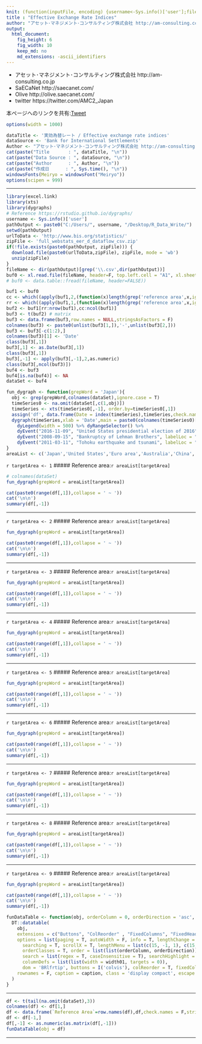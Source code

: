 ```yaml
---
knit: (function(inputFile, encoding) {username<-Sys.info()['user'];fileName<-'defaultPath.csv';pathToFile <-paste0('C:/Users/', username,'/Desktop/pathToCSV/');setwd(pathToFile);buf0<-read.csv(fileName,header = F,skip = 0,stringsAsFactor = F,check.names = F,fileEncoding = 'utf-8');timeStamp<-format(Sys.time(),'%Y%m%d%H%M%S');rmarkdown::render(inputFile, encoding = encoding, output_file = paste0('C:/Users/',username,buf0[2,1],'charts/','am-consulting.co.jp-EffectiveExchangeRateIndices.html')) })
title : "Effective Exchange Rate Indices"
author: "アセット･マネジメント･コンサルティング株式会社 http://am-consulting.co.jp"
output: 
  html_document:
    fig_height: 6
    fig_width: 10
    keep_md: no
    md_extensions: -ascii_identifiers 
---
```

<link href="http://knowledgevault.saecanet.com/components/rmarkdown-html.css" rel="stylesheet"> 
<style>
.main-container {
	max-width: 1000px;
	margin-left: auto;
	margin-right: auto;
}

table{
 white-space: nowrap;
}
</style>

- アセット･マネジメント･コンサルティング株式会社 http://am-consulting.co.jp
- SaECaNet http://saecanet.com/
- Olive http://olive.saecanet.com/
- twitter https://twitter.com/AMC2_Japan

本ページへのリンクを共有:<a href="https://twitter.com/share" class="twitter-share-button" data-via="AMC2_Japan" data-size="large">Tweet</a> <script>!function(d,s,id){var js,fjs=d.getElementsByTagName(s)[0],p=/^http:/.test(d.location)?'http':'https';if(!d.getElementById(id)){js=d.createElement(s);js.id=id;js.src=p+'://platform.twitter.com/widgets.js';fjs.parentNode.insertBefore(js,fjs);}}(document, 'script', 'twitter-wjs');</script>

```r
options(width = 1000)
```

```r
dataTitle <- '実効為替レート / Effective exchange rate indices' 
dataSource <- 'Bank for International Settlements'
Author <- "アセット･マネジメント･コンサルティング株式会社 http://am-consulting.co.jp"
cat(paste("Title       : ", dataTitle, "\n"))
cat(paste("Data Source : ", dataSource, "\n"))
cat(paste("Author      : ", Author, "\n"))
cat(paste("作成日      : ", Sys.time(), "\n"))
windowsFonts(Meiryo = windowsFont("Meiryo"))
options(scipen = 999)
```

***

```r
library(excel.link)
library(xts)
library(dygraphs)
# Reference https://rstudio.github.io/dygraphs/
username <- Sys.info()['user']
pathOutput <- paste0("C:/Users/", username, "/Desktop/R_Data_Write/")
setwd(pathOutput)
urlToData <- 'http://www.bis.org/statistics/'
zipFile <- 'full_webstats_eer_d_dataflow_csv.zip'
if(!file.exists(paste0(pathOutput, zipFile))) {
  download.file(paste0(urlToData,zipFile), zipFile, mode = 'wb')
  unzip(zipFile)
}
fileName <- dir(pathOutput)[grep('\\.csv',dir(pathOutput))]
buf0 <- xl.read.file(fileName, header=F, top.left.cell = "A1", xl.sheet = 1, excel.visible = F)
# buf0 <- data.table::fread(fileName, header=FALSE)) 
```

```r
buf1 <- buf0
cc <- which((apply(buf1,2,(function(x)length(grep('reference area',x,ignore.case = T)))))!=0)
rr <- which((apply(buf1,1,(function(x)length(grep('reference area',x,ignore.case = T)))))!=0)
buf2 <- buf1[rr:nrow(buf1),cc:ncol(buf1)]
buf3 <- t(buf2) # matrix
buf3 <- data.frame(buf3,row.names = NULL,stringsAsFactors = F)
colnames(buf3) <- paste0(unlist(buf3[1,]),'-',unlist(buf3[2,]))
buf3 <- buf3[-c(1:2),]
colnames(buf3)[1] <- 'Date'
class(buf3[,1])
buf3[,1] <- as.Date(buf3[,1])
class(buf3[,1])
buf3[,-1] <- apply(buf3[,-1],2,as.numeric)
class(buf3[,ncol(buf3)])
buf4 <- buf3
buf4[is.na(buf4)] <- NA
dataSet <- buf4
```

```r
fun_dygraph <- function(grepWord = 'Japan'){
  obj <- grep(grepWord,colnames(dataSet),ignore.case = T)
  timeSeries0 <- na.omit(dataSet[,c(1,obj)])
  timeSeries <- xts(timeSeries0[,-1], order.by=timeSeries0[,1])
  assign('df', data.frame(Date = index(timeSeries),timeSeries,check.names = F,stringsAsFactors = F),envir = .GlobalEnv)
  dygraph(timeSeries,xlab = 'Date',main = paste0(colnames(timeSeries0)[-1],collapse = ' × '))  %>% 
    dyLegend(width = 500) %>% dyRangeSelector() %>% 
    dyEvent("2016-11-09", "United States presidential election of 2016", labelLoc = "bottom") %>% 
    dyEvent("2008-09-15", "Bankruptcy of Lehman Brothers", labelLoc = "bottom") %>% 
    dyEvent("2011-03-11", "Tohoku earthquake and tsunami", labelLoc = "bottom")
}
areaList <- c('Japan','United States','Euro area','Australia','China','United Kingdom','New Zealand','Korea','South Africa') 
```

`r targetArea <- 1` 
##### Reference area:`r areaList[targetArea]`

```r
# colnames(dataSet)
fun_dygraph(grepWord = areaList[targetArea])
```

```r
cat(paste0(range(df[,1]),collapse = ' ~ '))
cat('\n\n')
summary(df[,-1])
```

***
`r targetArea <- 2` 
##### Reference area:`r areaList[targetArea]`

```r
fun_dygraph(grepWord = areaList[targetArea])
```

```r
cat(paste0(range(df[,1]),collapse = ' ~ '))
cat('\n\n')
summary(df[,-1])
```

***
`r targetArea <- 3` 
##### Reference area:`r areaList[targetArea]`

```r
fun_dygraph(grepWord = areaList[targetArea])
```

```r
cat(paste0(range(df[,1]),collapse = ' ~ '))
cat('\n\n')
summary(df[,-1])
```

***
`r targetArea <- 4` 
##### Reference area:`r areaList[targetArea]`

```r
fun_dygraph(grepWord = areaList[targetArea])
```

```r
cat(paste0(range(df[,1]),collapse = ' ~ '))
cat('\n\n')
summary(df[,-1])
```
***
`r targetArea <- 5` 
##### Reference area:`r areaList[targetArea]`

```r
fun_dygraph(grepWord = areaList[targetArea])
```

```r
cat(paste0(range(df[,1]),collapse = ' ~ '))
cat('\n\n')
summary(df[,-1])
```
***
`r targetArea <- 6` 
##### Reference area:`r areaList[targetArea]`

```r
fun_dygraph(grepWord = areaList[targetArea])
```

```r
cat(paste0(range(df[,1]),collapse = ' ~ '))
cat('\n\n')
summary(df[,-1])
```
***
`r targetArea <- 7` 
##### Reference area:`r areaList[targetArea]`

```r
fun_dygraph(grepWord = areaList[targetArea])
```

```r
cat(paste0(range(df[,1]),collapse = ' ~ '))
cat('\n\n')
summary(df[,-1])
```
***
`r targetArea <- 8` 
##### Reference area:`r areaList[targetArea]`

```r
fun_dygraph(grepWord = areaList[targetArea])
```

```r
cat(paste0(range(df[,1]),collapse = ' ~ '))
cat('\n\n')
summary(df[,-1])
```
***
`r targetArea <- 9` 
##### Reference area:`r areaList[targetArea]`

```r
fun_dygraph(grepWord = areaList[targetArea])
```

```r
cat(paste0(range(df[,1]),collapse = ' ~ '))
cat('\n\n')
summary(df[,-1])
```

```r
funDataTable <- function(obj, orderColumn = 0, orderDirection = 'asc', width01 = '3%', caption = '') {
  DT::datatable(
    obj,
    extensions = c("Buttons", "ColReorder" , "FixedColumns", "FixedHeader"),
    options = list(paging = T, autoWidth = F, info = T, lengthChange = T, ordering = T,
      searching = T, scrollX = T, lengthMenu = list(c(15, -1, 1), c(15, 'All', 1)),
      orderClasses = T, order = list(list(orderColumn, orderDirection)), 
      search = list(regex = T, caseInsensitive = T), searchHighlight = T,
      columnDefs = list(list(width = width01, targets = 0)),
      dom = 'BRlfrtip', buttons = I('colvis'), colReorder = T, fixedColumns = list(leftColumns = 1), fixedHeader = T),
    rownames = F, caption = caption, class = 'display compact', escape = F, filter = 'top'
  )  
}
```

***

```r
df <- t(tail(na.omit(dataSet),3))
colnames(df) <- df[1,]
df <- data.frame(`Reference Area`=row.names(df),df,check.names = F,stringsAsFactors = F,row.names = NULL)
df <- df[-1,]
df[,-1] <- as.numeric(as.matrix(df[,-1]))
funDataTable(obj = df)
```

***

<script>
  (function(i,s,o,g,r,a,m){i['GoogleAnalyticsObject']=r;i[r]=i[r]||function(){
  (i[r].q=i[r].q||[]).push(arguments)},i[r].l=1*new Date();a=s.createElement(o),
  m=s.getElementsByTagName(o)[0];a.async=1;a.src=g;m.parentNode.insertBefore(a,m)
  })(window,document,'script','https://www.google-analytics.com/analytics.js','ga');

  ga('create', 'UA-3077339-5', 'auto');
  ga('send', 'pageview');

</script>